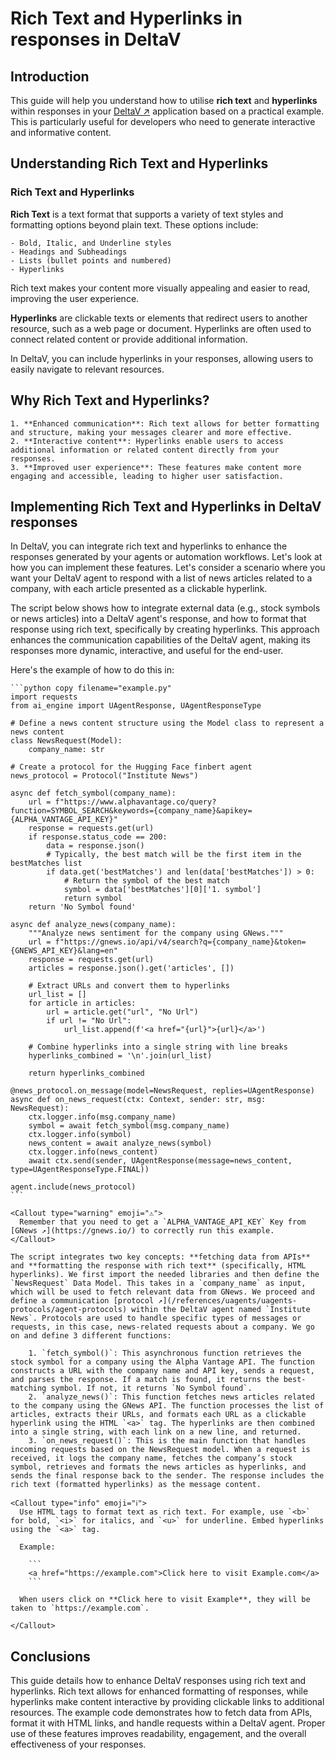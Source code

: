 
# Rich Text and Hyperlinks in responses in DeltaV

## Introduction

This guide will help you understand how to utilise **rich text** and **hyperlinks** within responses in your [DeltaV ↗️](/concepts/ai-engine/deltav) application based on a practical example. This is particularly useful for developers who need to generate interactive and informative content.

## Understanding Rich Text and Hyperlinks

### Rich Text and Hyperlinks

**Rich Text** is a text format that supports a variety of text styles and formatting options beyond plain text. These options include:

    - Bold, Italic, and Underline styles
    - Headings and Subheadings
    - Lists (bullet points and numbered)
    - Hyperlinks

Rich text makes your content more visually appealing and easier to read, improving the user experience.

**Hyperlinks** are clickable texts or elements that redirect users to another resource, such as a web page or document. Hyperlinks are often used to connect related content or provide additional information.

In DeltaV, you can include hyperlinks in your responses, allowing users to easily navigate to relevant resources.

## Why Rich Text and Hyperlinks?

    1. **Enhanced communication**: Rich text allows for better formatting and structure, making your messages clearer and more effective.
    2. **Interactive content**: Hyperlinks enable users to access additional information or related content directly from your responses.
    3. **Improved user experience**: These features make content more engaging and accessible, leading to higher user satisfaction.

## Implementing Rich Text and Hyperlinks in DeltaV responses

In DeltaV, you can integrate rich text and hyperlinks to enhance the responses generated by your agents or automation workflows. Let's look at how you can implement these features. Let's consider a scenario where you want your DeltaV agent to respond with a list of news articles related to a company, with each article presented as a clickable hyperlink.

The script below shows how to integrate external data (e.g., stock symbols or news articles) into a DeltaV agent's response, and how to format that response using rich text, specifically by creating hyperlinks. This approach enhances the communication capabilities of the DeltaV agent, making its responses more dynamic, interactive, and useful for the end-user.

Here's the example of how to do this in:

    ```python copy filename="example.py"
    import requests
    from ai_engine import UAgentResponse, UAgentResponseType

    # Define a news content structure using the Model class to represent a news content
    class NewsRequest(Model):
        company_name: str

    # Create a protocol for the Hugging Face finbert agent
    news_protocol = Protocol("Institute News")

    async def fetch_symbol(company_name):
        url = f"https://www.alphavantage.co/query?function=SYMBOL_SEARCH&keywords={company_name}&apikey={ALPHA_VANTAGE_API_KEY}"
        response = requests.get(url)
        if response.status_code == 200:
            data = response.json()
            # Typically, the best match will be the first item in the bestMatches list
            if data.get('bestMatches') and len(data['bestMatches']) > 0:
                # Return the symbol of the best match
                symbol = data['bestMatches'][0]['1. symbol']
                return symbol
        return 'No Symbol found'

    async def analyze_news(company_name):
        """Analyze news sentiment for the company using GNews."""
        url = f"https://gnews.io/api/v4/search?q={company_name}&token={GNEWS_API_KEY}&lang=en"
        response = requests.get(url)
        articles = response.json().get('articles', [])

        # Extract URLs and convert them to hyperlinks
        url_list = []
        for article in articles:
            url = article.get("url", "No Url")
            if url != "No Url":
                url_list.append(f'<a href="{url}">{url}</a>')

        # Combine hyperlinks into a single string with line breaks
        hyperlinks_combined = '\n'.join(url_list)

        return hyperlinks_combined

    @news_protocol.on_message(model=NewsRequest, replies=UAgentResponse)
    async def on_news_request(ctx: Context, sender: str, msg: NewsRequest):
        ctx.logger.info(msg.company_name)
        symbol = await fetch_symbol(msg.company_name)
        ctx.logger.info(symbol)
        news_content = await analyze_news(symbol)
        ctx.logger.info(news_content)
        await ctx.send(sender, UAgentResponse(message=news_content, type=UAgentResponseType.FINAL))

    agent.include(news_protocol)
    ```

    <Callout type="warning" emoji="⚠️">
      Remember that you need to get a `ALPHA_VANTAGE_API_KEY` Key from [GNews ↗️](https://gnews.io/) to correctly run this example.
    </Callout>

    The script integrates two key concepts: **fetching data from APIs** and **formatting the response with rich text** (specifically, HTML hyperlinks). We first import the needed libraries and then define the `NewsRequest` Data Model. This takes in a `company_name` as input, which will be used to fetch relevant data from GNews. We proceed and define a communication [protocol ↗️](/references/uagents/uagents-protocols/agent-protocols) within the DeltaV agent named `Institute News`. Protocols are used to handle specific types of messages or requests, in this case, news-related requests about a company. We go on and define 3 different functions:

        1. `fetch_symbol()`: This asynchronous function retrieves the stock symbol for a company using the Alpha Vantage API. The function constructs a URL with the company name and API key, sends a request, and parses the response. If a match is found, it returns the best-matching symbol. If not, it returns `No Symbol found`.
        2. `analyze_news()`: This function fetches news articles related to the company using the GNews API. The function processes the list of articles, extracts their URLs, and formats each URL as a clickable hyperlink using the HTML `<a>` tag. The hyperlinks are then combined into a single string, with each link on a new line, and returned.
        3. `on_news_request()`: This is the main function that handles incoming requests based on the NewsRequest model. When a request is received, it logs the company name, fetches the company’s stock symbol, retrieves and formats the news articles as hyperlinks, and sends the final response back to the sender. The response includes the rich text (formatted hyperlinks) as the message content.

    <Callout type="info" emoji="ℹ️">
      Use HTML tags to format text as rich text. For example, use `<b>` for bold, `<i>` for italics, and `<u>` for underline. Embed hyperlinks using the `<a>` tag.

      Example:

        ```
        <a href="https://example.com">Click here to visit Example.com</a>
        ```

      When users click on **Click here to visit Example**, they will be taken to `https://example.com`.

    </Callout>

## Conclusions

This guide details how to enhance DeltaV responses using rich text and hyperlinks. Rich text allows for enhanced formatting of responses, while hyperlinks make content interactive by providing clickable links to additional resources. The example code demonstrates how to fetch data from APIs, format it with HTML links, and handle requests within a DeltaV agent. Proper use of these features improves readability, engagement, and the overall effectiveness of your responses.
